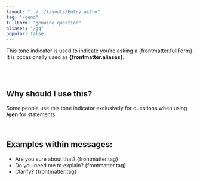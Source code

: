 ```yaml
---
layout: "../../layouts/Entry.astro"
tag: "/genq"
fullForm: "genuine question"
aliases: "/gq"
popular: false
---
```


This tone indicator is used to indicate you're asking a {frontmatter.fullForm}. It is occasionally used as **{frontmatter.aliases}**.

<br />
<br />

## Why should I use this?

Some people use this tone indicator exclusively for questions when using **/gen** for statements.

<br />

## Examples within messages:

- Are you sure about that? {frontmatter.tag}
- Do you need me to explain? {frontmatter.tag}
- Clarify? {frontmatter.tag}
